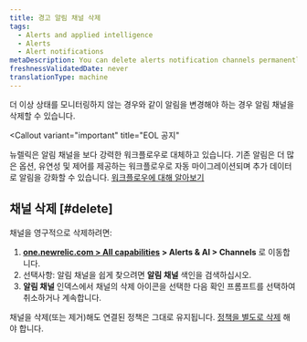 ```yaml
---
title: 경고 알림 채널 삭제
tags:
  - Alerts and applied intelligence
  - Alerts
  - Alert notifications
metaDescription: You can delete alerts notification channels permanently or you can keep channels but remove them from associated policies.
freshnessValidatedDate: never
translationType: machine
---
```


더 이상 상태를 모니터링하지 않는 경우와 같이 알림을 변경해야 하는 경우 알림 채널을 삭제할 수 있습니다.

<Callout
  variant="important"
  title="EOL 공지"
>
  뉴렐릭은 알림 채널을 보다 강력한 워크플로우로 대체하고 있습니다. 기존 알림은 더 많은 옵션, 유연성 및 제어를 제공하는 워크플로우로 자동 마이그레이션되며 추가 데이터로 알림을 강화할 수 있습니다. [워크플로우에 대해 알아보기](/docs/alerts-applied-intelligence/applied-intelligence/incident-workflows/incident-workflows/)
</Callout>

## 채널 삭제 [#delete]

채널을 영구적으로 삭제하려면:

1. **[one.newrelic.com > All capabilities](https://one.newrelic.com/all-capabilities) > Alerts & AI > Channels** 로 이동합니다.
2. 선택사항: 알림 채널을 쉽게 찾으려면 **알림 채널** 색인을 검색하십시오.
3. **알림 채널** 인덱스에서 채널의 삭제 아이콘을 선택한 다음 확인 프롬프트를 선택하여 취소하거나 계속합니다.

채널을 삭제(또는 제거)해도 연결된 정책은 그대로 유지됩니다. [정책을 별도로 삭제](/docs/alerts/new-relic-alerts-beta/updating-alert-policies/disable-or-delete-alert-policies-conditions) 해야 합니다.